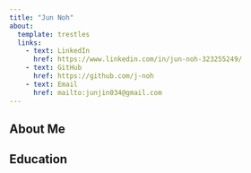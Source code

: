 ```yaml
---
title: "Jun Noh"
about:
  template: trestles
  links: 
    - text: LinkedIn
      href: https://www.linkedin.com/in/jun-noh-323255249/
    - text: GitHub
      href: https://github.com/j-noh
    - text: Email
      href: mailto:junjin034@gmail.com
---
```


## About Me

## Education
